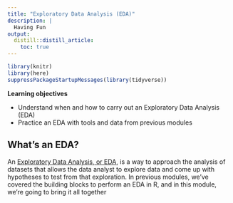 ```yaml
---
title: "Exploratory Data Analysis (EDA)"
description: | 
  Having Fun
output: 
  distill::distill_article:
    toc: true
---
```


```r

library(knitr)
library(here)
suppressPackageStartupMessages(library(tidyverse))

```

:::obj

**Learning objectives**
 
 - Understand when and how to carry out an Exploratory Data Analysis (EDA)
 - Practice an EDA with tools and data from previous modules

:::

## What's an EDA?

An [Exploratory Data Analysis, or EDA](https://en.wikipedia.org/wiki/Exploratory_data_analysis), is a way to approach the analysis of datasets that allows the data analyst to explore data and come up with hypotheses to test from that exploration. In previous modules, we've covered the building blocks to perform an EDA in R, and in this module, we're going to bring it all together





